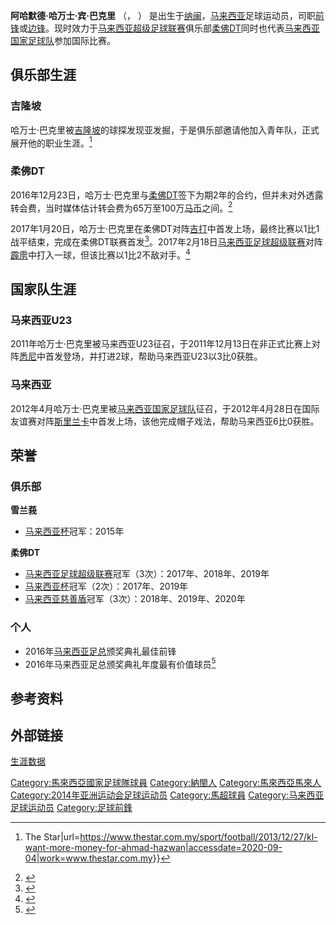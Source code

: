 {{Infobox football biography
| name        = 哈万士·巴克里<br>Ahmad Hazwan
| image       = https://lh3.googleusercontent.com/-Ge5x7slM9EKC67ijWXaU38YLELcT3fqhSJciNujUJfEbgeoFWlokMNmGVI4wnzDXhPPUw=s85
| image_size = 300x300
| caption     = HAZWAN JDT
| fullname    = Ahmad Hazwan bin Bakri
| birth_date  = {{birth date and age|df=yes|1991|06|19}}
| birth_place = [[纳闽|纳闽]], 马来西亚
| height      = {{height|meter=1.75}}
| position    = [[前锋|前锋]]
| currentclub = [[柔佛DT|柔佛DT]]
| clubnumber  = 9
| youthyears1 = 2007–2008
| youthclubs1 = [[武吉加里尔体育学校|武吉加里尔体育学校]]
| years1 = 2009–2013
| clubs1 = [[吉隆坡足球协会|吉隆坡]]
| caps1  = 72
| goals1 = 6
| years2 = 2012–2013
| clubs2 = → [[马来西亚幼虎队|幼虎A队]] (租借)
| caps2  = 20
| goals2 = 0
| years3 = 2014–2016
| clubs3 = [[雪兰莪足球协会|雪兰莪]]
| caps3  = 81
| goals3 = 8
| years4 = 2017—
| clubs4 = [[柔佛DT|柔佛DT]]
| caps4  = 34
| goals4 = 3
| nationalyears1 = 2011–2013
| nationalteam1  = [[马来西亚23岁以下国家足球队|马来西亚 U-23]]
| nationalcaps1  = 28
| nationalgoals1 = 25
| nationalyears2 = 2012–
| nationalteam2  = [[马来西亚国家足球队|马来西亚]]
| nationalcaps2  = 30
| nationalgoals2 = 7
| club-update    = 2018年7月29日
| nationalteam-update =  2018年11月16日
}}

'''阿哈默德·哈万士·宾·巴克里''' （{{lang-ms|Ahmad Hazwan bin Bakri}}， {{bd|1991年|6月19日}}） 
是出生于[[纳闽|纳闽]]，[[马来西亚|马来西亚]]足球运动员，司职[[前锋|前锋]]或[[边锋|边锋]]。现时效力于[[马来西亚超级足球联赛|马来西亚超级足球联赛]]俱乐部[[柔佛DT|柔佛DT]]同时也代表[[马来西亚国家足球队|马来西亚国家足球队]]参加国际比赛。

==俱乐部生涯==
===吉隆坡===
哈万士·巴克里被[[吉隆坡足球协会|吉隆坡]]的球探发现亚发掘，于是俱乐部邀请他加入青年队，正式展开他的职业生涯。<ref>{{Cite web|title=Football: KL want more money for Ahmad Hazwan {{!}} The Star|url=https://www.thestar.com.my/sport/football/2013/12/27/kl-want-more-money-for-ahmad-hazwan|accessdate=2020-09-04|work=www.thestar.com.my}}</ref>

===柔佛DT===
2016年12月23日，哈万士·巴克里与[[柔佛DT|柔佛DT]]签下为期2年的合约，但并未对外透露转会费，当时媒体估计转会费为65万至100万[[马币|马币]]之间。<ref>{{Cite web|title=Hazwan Bakri kini sah milik JDT|url=https://www.bharian.com.my/taxonomy/term/3/2016/12/223204/hazwan-bakri-kini-sah-milik-jdt|accessdate=2020-09-04|date=2016-12-12|last=Mansor|first=Oleh Mohamad Zulfaizan|work=BH Online|language=ms}}</ref> 

2017年1月20日，哈万士·巴克里在柔佛DT对阵[[吉打足球协会|吉打]]中首发上场，最终比赛以1比1战平结束，完成在柔佛DT联赛首发<ref>{{Cite web|title=Johor Darul Ta'zim vs. Kedah - 20 January 2017 - Soccerway|url=https://us.soccerway.com/matches/2017/01/20/malaysia/super-league/johor-fc/kedah/2391176/|accessdate=2020-09-04|work=us.soccerway.com|archive-date=2020-09-10|archive-url=https://web.archive.org/web/20200910120719/https://us.soccerway.com/matches/2017/01/20/malaysia/super-league/johor-fc/kedah/2391176/|dead-url=no}}</ref>。2017年2月18日[[马来西亚足球超级联赛|马来西亚足球超级联赛]]对阵[[霹雳足球协会|霹雳]]中打入一球，但该比赛以1比2不敌对手。<ref>{{Cite web|title=Perak vs. Johor Darul Ta'zim - 18 February 2017 - Soccerway|url=https://us.soccerway.com/matches/2017/02/18/malaysia/super-league/perak/johor-fc/2391202/|accessdate=2020-09-04|work=us.soccerway.com|archive-date=2018-01-10|archive-url=https://web.archive.org/web/20180110174414/https://us.soccerway.com/matches/2017/02/18/malaysia/super-league/perak/johor-fc/2391202/|dead-url=no}}</ref>

==国家队生涯==
===马来西亚U23===
2011年哈万士·巴克里被马来西亚U23征召，于2011年12月13日在非正式比赛上对阵[[悉尼足球俱乐部|悉尼]]中首发登场，并打进2球，帮助马来西亚U23以3比0获胜。

===马来西亚===
2012年4月哈万士·巴克里被[[马来西亚国家足球队|马来西亚国家足球队]]征召，于2012年4月28日在国际友谊赛对阵[[斯里兰卡国家足球队|斯里兰卡]]中首发上场，该他完成帽子戏法，帮助马来西亚6比0获胜。

==荣誉==
===俱乐部===
'''雪兰莪'''
*[[马来西亚杯|马来西亚杯]]冠军：2015年


'''柔佛DT'''
*[[马来西亚足球超级联赛|马来西亚足球超级联赛]]冠军（3次）：2017年、2018年、2019年
*[[马来西亚杯|马来西亚杯]]冠军（2次）：2017年、2019年
*[[马来西亚慈善盾|马来西亚慈善盾]]冠军（3次）：2018年、2019年、2020年

===个人===
*2016年[[馬來西亞足球協會|马来西亚足总]]颁奖典礼最佳前锋
*2016年马来西亚足总颁奖典礼年度最有价值球员<ref>{{Cite web|title=Hazwan Bakri diiktiraf pemain terbaik Malaysia 2016|url=https://www.bharian.com.my/taxonomy/term/3/2016/12/226709/hazwan-bakri-diiktiraf-pemain-terbaik-malaysia-2016|accessdate=2020-09-04|date=2016-12-23|last=Aznan|first=Oleh Syafiq|work=BH Online|language=ms}}</ref>
==参考资料==
{{Reflist}}

==外部链接==
[https://www.transfermarkt.com/hazwan-bakri/profil/spieler/213951 生涯数据]{{Wayback|url=https://www.transfermarkt.com/hazwan-bakri/profil/spieler/213951 |date=20200206233829 }} {{en-icon}}

[[Category:馬來西亞國家足球隊球員|Category:馬來西亞國家足球隊球員]]
[[Category:納閩人|Category:納閩人]]
[[Category:馬來西亞馬來人|Category:馬來西亞馬來人]]
[[Category:2014年亚洲运动会足球运动员|Category:2014年亚洲运动会足球运动员]]
[[Category:馬超球員|Category:馬超球員]]
[[Category:马来西亚足球运动员|Category:马来西亚足球运动员]]
[[Category:足球前鋒|Category:足球前鋒]]